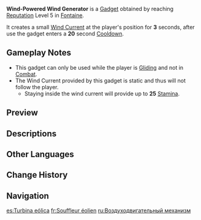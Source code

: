 {{Item Infobox
|id          = 220089
|image       = Item Wind-Powered Wind Generator.png
|type        = Gadgets
|invCategory = Gadgets
|quality     = 4
|effect      = Creates a small [[Wind Current]] at the player's position for '''3''' seconds. Can only be activated while [[Gliding]].
|description = A wind generating device developed by Refait, senior researcher from [[Fontaine Research Institute|Fontaine Research Institute of Kinetic Energy Engineering]].<br>After being activated, this device can provide a strong [[Wind Current|lifting force]] for the [[Wind Glider]] user.<br>However, due to design limitations, the device requires utilizing significant wind power to activate. The wind energy required is approximately equal to that produced by the working Wind Glider.<br>"Umm... So you mean I can only activate this device when I'm already using the Wind Glider."<br>"But the only reason I even want to activate it is to give my Wind Glider a push!"
|reusable    = Yes
|usage       = Quick Use,Gliding
|memento     = No
|source1     = Reach [[Reputation]] Level 5 in [[Fontaine]]
}}
'''Wind-Powered Wind Generator''' is a [[Gadget]] obtained by reaching [[Reputation]] Level 5 in [[Fontaine]].

It creates a small [[Wind Current]] at the player's position for '''3''' seconds, after use the gadget enters a '''20''' second [[Cooldown]].

==Gameplay Notes==
* This gadget can only be used while the player is [[Gliding]] and not in [[Combat]].
* The Wind Current provided by this gadget is static and thus will not follow the player.
** Staying inside the wind current will provide up to '''25''' [[Stamina]].

==Preview==
{{Preview
|file1    = Item Wind-Powered Wind Generator Preview
|caption1 = Gadget in use
}}<!-- Somebody find out why I cannot just make this an ogv because gif very bad >:( -->

==Descriptions==	
{{Description|A wind generating device developed by Refait, senior researcher from [[Fontaine Research Institute|Fontaine Research Institute of Kinetic Energy Engineering]].<br>In [[Mondstadt]], it is necessary to pass an exam and obtain a license before using a [[Wind Glider|wind glider]] for travel. The relevant laws and regulations in [[Fontaine]] are quite developed, with even clearer rules, and a much stricter process. It would be even better if someone were to enforce them.|[[Archive]]}}

==Other Languages==
{{Other Languages
|en        = Wind-Powered Wind Generator
|zhs       = 借动式鼓风装置
|zhs_rm    = Jièdòng-shì Gǔfēng Zhuāngzhì
|zht       = 借動式鼓風裝置
|zht_rm    = Jièdòng-shì Gǔfēng Zhuāngzhì
|zh_tl     = Borrowed Air Blowing Device
|ja        = 風力ファン
|ja_rm     = Fuuryoku Fan
|ja_tl     = Wind-Powered Fan
|ko        = 풍력 가동식 송풍 장치
|ko_tl     = Wind-Powered Air Blowing Device
|es        = Turbina eólica
|es_tl     = Wind Turbine
|fr        = Souffleur éolien
|fr_tl     = Wind Blower
|ru        = Воздуходвигательный механизм
|ru_tl     = Air-Propulsion Mechanism
|th        = อุปกรณ์กำเนิดพลังลม
|th_rm     = 
|th_tl     = 
|vi        = Thiết Bị Đối Lưu Bằng Sức Gió
|vi_tl     = 
|de        = Windgetriebener Windgenerator
|de_tl     = Wind-Powered Wind Generator
|id        = Wind-Powered Wind Generator
|pt        = Gerador Eólico
|pt_tl     = 
|tr        = Rüzgar Gücüyle Çalışan Rüzgar Jeneratörü
|tr_tl     = Wind-Powered Wind Generator
|it        = Generatore eolico a vento
|it_tl     = Wind Turbine Generator
}}

==Change History==
{{Change History|4.0}}

==Navigation==
{{Gadget Navbox}}

[[es:Turbina eólica]]
[[fr:Souffleur éolien]]
[[ru:Воздуходвигательный механизм]]